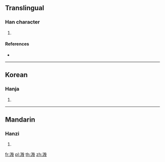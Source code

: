 {{character info/new}}
==Translingual==

===Han character===
{{Han char|rn=85|rad=水|as=10|sn=13|four=|canj=EHSE|ids=⿰氵殷}}

# {{defn|Han|sort=水10}}

====References====
* {{Han ref|kx=0641.030|dkj=17982|dj=1048.110|hdz=31702.030|uh=6EB5|ud=28341}}

----

==Korean==

===Hanja===
{{ko-hanja|hangeul=은|eumhun=|rv=eun|mr=ŭn|y=un}}

# {{defn|lang=ko|sort=水10}}

----

==Mandarin==

===Hanzi===
{{cmn-hanzi|pin=[[yīn]] ([[yin1]])|wg=yin<sup>1</sup>}}

# {{defn|lang=cmn|sort=水10}}

[[fr:溵]]
[[pl:溵]]
[[th:溵]]
[[zh:溵]]